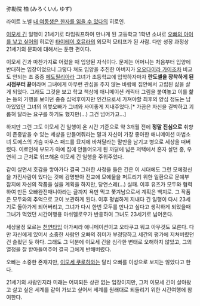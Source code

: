 弥勒院 柚 (みろくいん ゆず)

라이트 노벨 [[내 여동생은 한자를 읽을 수 있다]]의 히로인.

[[이모세 긴]] 일행이 21세기로 타임워프하여 만나게 된 고등학교 1학년 소녀로 [[오빠의 아이를 낳고 싶어]]의 히로인 [[타이테이 호뮤라]]의 외모적 모티프가 된 사람. 다만 성장 과정상 21세기의 문화에 대해서는 둔한 편이다.

이모세 긴과 마찬가지로 어렸을 때 입양된 자식이다. 문제는 어머니는 처음부터 입양에 반대하는 입장이었으니 그렇다 쳐도 입양을 추진한 아버지가 [[오오다이라 가이]]조차 비교도 안되는 초 중증 [[페도필리아]]라 그녀가 초등학교에 입학하자마자 '''란도셀을 장착하게 된 시점부터 끝'''이라며 그녀에게 아무런 관심을 주지 않는 바람에 집안에서 고립된 삶을 살게 되었다. 그래도 그것을 보고 학교 책상에 애니메이션 캐릭터 그림을 붙여놓고 이를 핥는 등의 기행을 보이던 중증 십덕후이지만 인간으로서 가져야할 최후의 양심 정도는 남아있었던 그녀의 의붓오빠가 그녀와 사이좋게 지내주었다.[* 가끔은 자신을 결박하고 괴롭혀 달라는 요구를 하기도 했지만(…) 그건 넘어가고…]

하지만 그런 그도 이모세 긴 일행이 온 시간 기준으로 약 3개월 전에 '''정말 진심으로''' 취향이 존중받을 수 있는 세상을 만들어줘라는 말과 자신이 가장 좋아한 애니메이션 마법소녀 도에스의 가슴 마우스 패드를 묘지에 바쳐달라는 말만을 남기고 병으로 세상을 떠버렸다. 이로인해 부모가 아예 집에 안들어오게 된 까닭에 넓은 저택에서 혼자 살던 중, 우연히 그 근처로 워프해온 이모세 긴 일행을 주워주었다.

같이 살면서 호감을 쌓아가다 결국 그러한 사정을 들은 긴은 이 시대에도 그런 모에정신을 가진사람이 있다는 것에 감명받아 전교에 모에물을 퍼트리기 위한 일환으로 문예부 잡지에 자신의 작품을 실을 계획을 하지만, 당연스레(…) 실패. 이후 유즈가 모두와 협력하여 만든 오빠완전매니아라는 글까지 욕만 먹고 쫓겨남으로서 계획은 백지로. 그 작품은 모두와의 추억으로 고이 보관하게 된다. 이후 평범하게 지내다 긴 일행이 다시 23세기로 돌아가게 되어버리고, 그녀가 다시 한번 모두를 만나고 싶다고 생각하게 되었을때 그녀가 먹었던 시간여행용 마쉬멜로우가 반응하여 그녀도 23세기로 넘어온다.

세상물정 모르는 [[천연]]타입 아가씨라 애니메이션이고 오타쿠고 뭐고 아무것도 모른다. 다만 자신에게 있어서 소중한 사람인 오빠의 취미가 부정당하고 세간의 평가에 지쳐버렸던건 슬펐던 듯 하다. 그래도 그 덕분에 이모세 긴을 심각한 변태로 오해하지 않았고, 그의 열정을 잘 받아들여주어 결국 그에게 반해버렸다.

오빠는 소중한 존재지만, [[이모세 쿠로하]]와는 달리 오빠를 이성으로 보지는 않았다고 한다.

21세기의 사람인지라 미래는 어찌되든 상관 없는 입장이지만, 그저 이모세 긴이 살아왔고 살고 싶은 세계를 같이 가보고 싶어서 세계를 원래대로 되돌리기 위한 시간여행에 참여한다.
